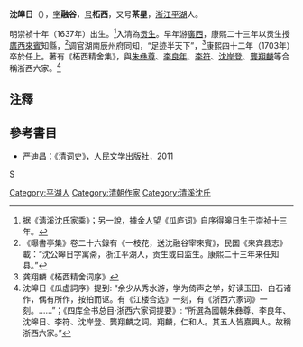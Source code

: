 '''沈皞日'''（{{bd|1637年||1703年}}），[[表字|字]]'''融谷'''，[[号|号]]'''柘西'''，又号'''茶星'''，[[浙江|浙江]][[平湖|平湖]]人。

明崇祯十年（1637年）出生。<ref>据《淸溪沈氏家乘》；另一說，據金人望《瓜庐词》自序得皞日生于崇祯十三年。</ref>入清為[[贡生|贡生]]。早年游[[廣西|廣西]]，康熙二十三年以贡生授[[廣西|廣西]][[來賓|來賓]]知縣，<ref>《曝書亭集》卷二十六錄有《一枝花，送沈融谷宰來賓》，民国《来宾县志》載：“沈公皞日字寓斋，浙江平湖人，贡生或曰监生。康熙二十三年来任知县。”</ref>调官湖南辰州府同知，“足迹半天下”，<ref>龚翔麟《柘西精舍词序》</ref>康熙四十二年（1703年）卒於任上。著有《柘西精舍集》，與[[朱彝尊|朱彝尊]]、[[李良年|李良年]]、[[李符|李符]]、[[沈岸登|沈岸登]]、[[龔翔麟|龔翔麟]]等合稱浙西六家。<ref>沈皞日《瓜虚詞序》提到: “余少从秀水游，学为倚声之学，好读玉田、白石诸作，偶有所作，按拍而讴。有《江楼合选》一刻，有《浙西六家词》一刻。……”；《四库全书总目·浙西六家词提要》: “所選為國朝朱彝尊、李良年、沈皞日、李符、沈岸登、龔翔麟之詞。翔麟，仁和人。其五人皆嘉興人。故稱浙西六家。”</ref>

==注釋==
{{reflist}}
==參考書目==
* 严迪昌：《清词史》，人民文学出版社，2011

{{浙西六家}}
[[category:清朝知縣|S]]
[[Category:平湖人|Category:平湖人]]
[[Category:清朝作家|Category:清朝作家]]
[[Category:清溪沈氏|Category:清溪沈氏]]